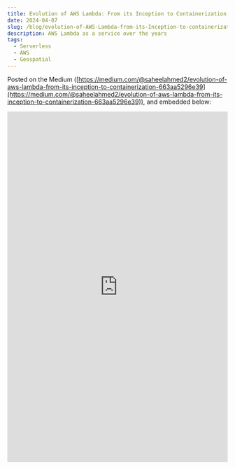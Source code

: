```yaml
---
title: Evolution of AWS Lambda: From its Inception to Containerization
date: 2024-04-07
slug: /blog/evolution-of-AWS-Lambda-from-its-Inception-to-containerization
description: AWS Lambda as a service over the years
tags:
  - Serverless
  - AWS
  - Geospatial
---
```


Posted on the Medium ([https://medium.com/@saheelahmed2/evolution-of-aws-lambda-from-its-inception-to-containerization-663aa5296e39](https://medium.com/@saheelahmed2/evolution-of-aws-lambda-from-its-inception-to-containerization-663aa5296e39)), and embedded below:

<iframe
  width="100%"
  height="800"
  frameborder="0"
  allowtransparency="true"
  style={{background: "#FFFFFF"}}
  src="https://medium.com/@saheelahmed2/evolution-of-aws-lambda-from-its-inception-to-containerization-663aa5296e39"
></iframe>